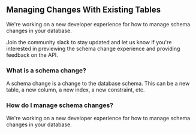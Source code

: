 
## Managing Changes With Existing Tables

We're working on a new developer experience for how to manage schema changes in your database.

<Callout type="info" title="Want to get involved?" href={PathConfig.slack.path} ctaLabel="Join Slack">
Join the community slack to stay updated and let us know if you're interested in previewing the schema change experience and providing feedback on the API.
</Callout>

### What is a schema change?

A schema change is a change to the database schema. This can be a new table, a new column, a new index, a new constraint, etc.

### How do I manage schema changes?

We're working on a new developer experience for how to manage schema changes in your database.